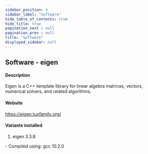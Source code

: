 ```yaml
---
sidebar_position: 4
sidebar_label: "Software"
hide_table_of_contents: true
hide_title: true
pagination_next : null
pagination_prev : null
title: "Software"
displayed_sidebar: null
---
```


## Software - eigen


#### Description
Eigen is a C++ template library for linear algebra matrices, vectors, numerical solvers, and related algorithms.

#### Website
https://eigen.tuxfamily.org/

#### Variants installed
1. eigen 3.3.8
<div class="ul-circle">
    - Compiled using: gcc 10.2.0
</div>

